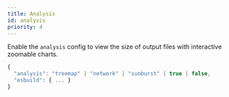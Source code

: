 ```yaml
---
title: Analysis
id: analysis
priority: 4
---
```


Enable the `analysis` config to view the size of output files with interactive zoomable charts.

```ts
{
  "analysis": "treemap" | "network" | "sunburst" | true | false,
  "esbuild": { ... }
}
```